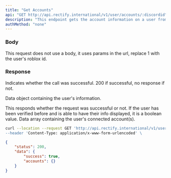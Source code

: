 ```yaml
---
title: "Get Accounts"
api: "GET http://api.rectify.international/v1/user/accounts/:discordid"
description: "This endpoint gets the account information on a user from their discord id."
authMethod: "none"
---
```


### Body

This request does not use a body, it uses params in the url, replace 1  with the user's roblox id.

### Response

<ResponseField name="status" type="number">
  Indicates whether the call was successful. 200 if successful, no response if not.
</ResponseField>

<ResponseField name="data" type="object">

Data object containing the user's information.

<Expandable title="Response Info">


<ResponseField name="success" type="boolean">
  This responds whether the request was successful or not. If the user has been verified before and is able to have their info displayed, it is a boolean value.
</ResponseField>

<ResponseField name="accounts" type="array">
  Data array containing the user's connected account(s).

</ResponseField>

</Expandable>

</ResponseField>

<RequestExample>

```bash Example Request
curl --location --request GET 'http://api.rectify.international/v1/user/accounts/12345" \
--header 'Content-Type: application/x-www-form-urlencoded' \
```

</RequestExample>

<ResponseExample>

```json Response
{
    "status": 200,
    "data": {
        "success": true,
        "accounts": {}
    }
}
```

</ResponseExample>
